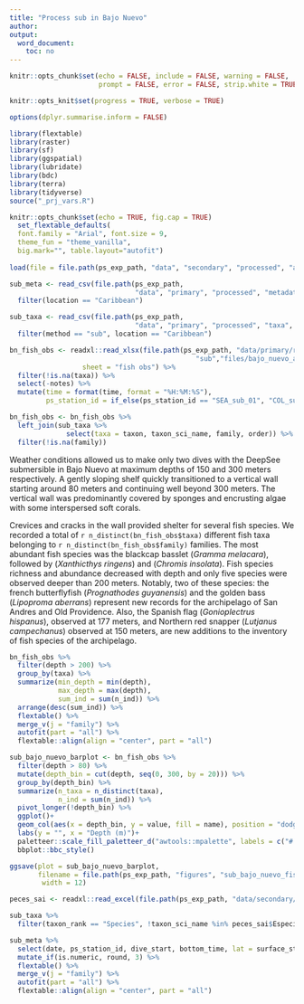 ```yaml
---
title: "Process sub in Bajo Nuevo"
author: 
output:
  word_document:
    toc: no
---
```


```r
knitr::opts_chunk$set(echo = FALSE, include = FALSE, warning = FALSE,
                      prompt = FALSE, error = FALSE, strip.white = TRUE)

knitr::opts_knit$set(progress = TRUE, verbose = TRUE)

options(dplyr.summarise.inform = FALSE)

library(flextable)
library(raster)
library(sf)
library(ggspatial)
library(lubridate)
library(bdc)
library(terra)
library(tidyverse)
source("_prj_vars.R")

knitr::opts_chunk$set(echo = TRUE, fig.cap = TRUE)
  set_flextable_defaults(
  font.family = "Arial", font.size = 9, 
  theme_fun = "theme_vanilla",
  big.mark="", table.layout="autofit")
  
load(file = file.path(ps_exp_path, "data", "secondary", "processed", "admin_spatial_layers.RData"))

sub_meta <- read_csv(file.path(ps_exp_path, 
                               "data", "primary", "processed", "metadata", "sub_meta.csv")) %>% 
  filter(location == "Caribbean")

sub_taxa <- read_csv(file.path(ps_exp_path, 
                               "data", "primary", "processed", "taxa", "clean_master_taxa.csv")) %>% 
  filter(method == "sub", location == "Caribbean")
```

```r
bn_fish_obs <- readxl::read_xlsx(file.path(ps_exp_path, "data/primary/raw",
                                              "sub","files/bajo_nuevo_annotations.xlsx"),
                  sheet = "fish obs") %>% 
  filter(!is.na(taxa)) %>% 
  select(-notes) %>% 
  mutate(time = format(time, format = "%H:%M:%S"),
         ps_station_id = if_else(ps_station_id == "SEA_sub_01", "COL_sub_19", "COL_sub_20"))

bn_fish_obs <- bn_fish_obs %>% 
  left_join(sub_taxa %>% 
              select(taxa = taxon, taxon_sci_name, family, order)) %>% 
  filter(!is.na(family)) 
```

Weather conditions allowed us to make only two dives with the DeepSee submersible in Bajo Nuevo at maximum depths of 150 and 300 meters respectively. A gently sloping shelf quickly transitioned to a vertical wall starting around 80 meters and continuing well beyond 300 meters. The vertical wall was predominantly covered by sponges and encrusting algae with some interspersed soft corals. 

Crevices and cracks in the wall provided shelter for several fish species. We recorded a total of `r n_distinct(bn_fish_obs$taxa)` different fish taxa belonging to `r n_distinct(bn_fish_obs$family)` families. The most abundant fish species was the blackcap basslet (*Gramma melacara*), followed by (*Xanthicthys ringens*) and (*Chromis insolata*). Fish species richness and abundance decreased with depth and only five species were observed deeper than 200 meters. Notably, two of these species: the french butterflyfish (*Prognathodes guyanensis*) and the golden bass (*Lipoproma aberrans*) represent new records for the archipelago of San Andres and Old Providence. Also, the Spanish flag (*Gonioplectrus hispanus*), observed at 177 meters, and Northern red snapper (*Lutjanus campechanus*) observed at 150 meters, are new additions to the inventory of fish species of the archipelago. 

```r
bn_fish_obs %>% 
  filter(depth > 200) %>% 
  group_by(taxa) %>% 
  summarize(min_depth = min(depth), 
            max_depth = max(depth), 
            sum_ind = sum(n_ind)) %>% 
  arrange(desc(sum_ind)) %>% 
  flextable() %>% 
  merge_v(j = "family") %>% 
  autofit(part = "all") %>%
  flextable::align(align = "center", part = "all")
```

```r
sub_bajo_nuevo_barplot <- bn_fish_obs %>% 
  filter(depth > 80) %>% 
  mutate(depth_bin = cut(depth, seq(0, 300, by = 20))) %>% 
  group_by(depth_bin) %>% 
  summarize(n_taxa = n_distinct(taxa),
            n_ind = sum(n_ind)) %>% 
  pivot_longer(!depth_bin) %>% 
  ggplot()+
  geom_col(aes(x = depth_bin, y = value, fill = name), position = "dodge")+
  labs(y = "", x = "Depth (m)")+
  paletteer::scale_fill_paletteer_d("awtools::mpalette", labels = c("# individuos", "# taxones"))+
  bbplot::bbc_style()

ggsave(plot = sub_bajo_nuevo_barplot, 
       filename = file.path(ps_exp_path, "figures", "sub_bajo_nuevo_fish_barplot.png"),
        width = 12)
```

```r
peces_sai <- readxl::read_excel(file.path(ps_exp_path, "data/secondary/raw/biodiversidad del mar de los 7 colores", "PECES_REV.xlsx")) 
```

```r
sub_taxa %>% 
  filter(taxon_rank == "Species", !taxon_sci_name %in% peces_sai$Especie)
```
```r
sub_meta %>% 
  select(date, ps_station_id, dive_start, bottom_time, lat = surface_start_lat, lon = surface_start_lon, max_depth, temp_at_max_depth) %>% 
  mutate_if(is.numeric, round, 3) %>% 
  flextable() %>% 
  merge_v(j = "family") %>% 
  autofit(part = "all") %>%
  flextable::align(align = "center", part = "all")
```

